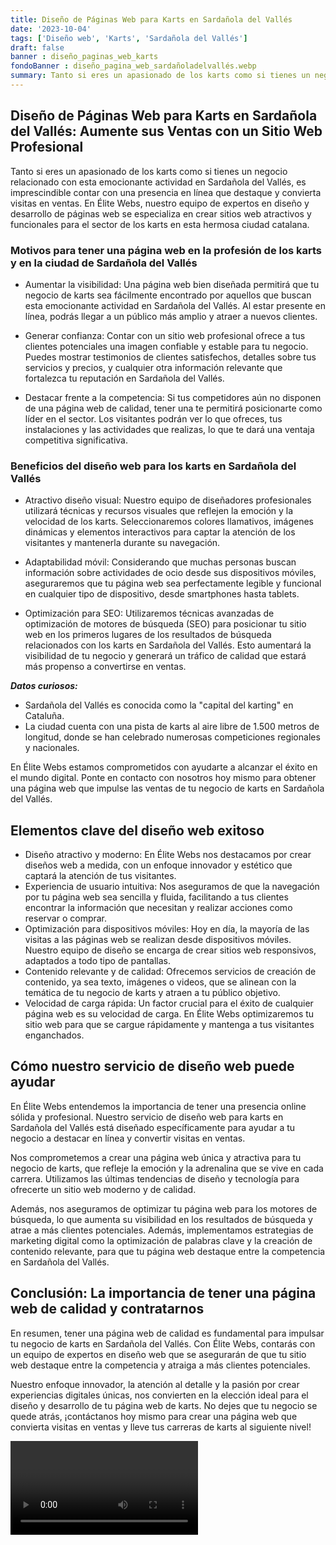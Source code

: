 ```yaml
---
title: Diseño de Páginas Web para Karts en Sardañola del Vallés
date: '2023-10-04'
tags: ['Diseño web', 'Karts', 'Sardañola del Vallés']
draft: false
banner : diseño_paginas_web_karts
fondoBanner : diseño_pagina_web_sardañoladelvallés.webp
summary: Tanto si eres un apasionado de los karts como si tienes un negocio relacionado con esta emocionante actividad en Sardañola del Vallés, es imprescindible contar con una presencia en línea que destaque y convierta visitas en ventas. En Élite Webs, nuestro equipo de expertos en diseño y desarrollo de páginas web se especializa en crear sitios web atractivos y funcionales para el sector de los karts en esta hermosa ciudad catalana.
---
```


## **Diseño de Páginas Web para Karts en Sardañola del Vallés: Aumente sus Ventas con un Sitio Web Profesional**

Tanto si eres un apasionado de los karts como si tienes un negocio relacionado con esta emocionante actividad en Sardañola del Vallés, es imprescindible contar con una presencia en línea que destaque y convierta visitas en ventas. En Élite Webs, nuestro equipo de expertos en diseño y desarrollo de páginas web se especializa en crear sitios web atractivos y funcionales para el sector de los karts en esta hermosa ciudad catalana.

### **Motivos para tener una página web en la profesión de los karts y en la ciudad de Sardañola del Vallés**

- Aumentar la visibilidad: Una página web bien diseñada permitirá que tu negocio de karts sea fácilmente encontrado por aquellos que buscan esta emocionante actividad en Sardañola del Vallés. Al estar presente en línea, podrás llegar a un público más amplio y atraer a nuevos clientes.

- Generar confianza: Contar con un sitio web profesional ofrece a tus clientes potenciales una imagen confiable y estable para tu negocio. Puedes mostrar testimonios de clientes satisfechos, detalles sobre tus servicios y precios, y cualquier otra información relevante que fortalezca tu reputación en Sardañola del Vallés.

- Destacar frente a la competencia: Si tus competidores aún no disponen de una página web de calidad, tener una te permitirá posicionarte como líder en el sector. Los visitantes podrán ver lo que ofreces, tus instalaciones y las actividades que realizas, lo que te dará una ventaja competitiva significativa.

### **Beneficios del diseño web para los karts en Sardañola del Vallés**

- Atractivo diseño visual: Nuestro equipo de diseñadores profesionales utilizará técnicas y recursos visuales que reflejen la emoción y la velocidad de los karts. Seleccionaremos colores llamativos, imágenes dinámicas y elementos interactivos para captar la atención de los visitantes y mantenerla durante su navegación.

- Adaptabilidad móvil: Considerando que muchas personas buscan información sobre actividades de ocio desde sus dispositivos móviles, aseguraremos que tu página web sea perfectamente legible y funcional en cualquier tipo de dispositivo, desde smartphones hasta tablets.

- Optimización para SEO: Utilizaremos técnicas avanzadas de optimización de motores de búsqueda (SEO) para posicionar tu sitio web en los primeros lugares de los resultados de búsqueda relacionados con los karts en Sardañola del Vallés. Esto aumentará la visibilidad de tu negocio y generará un tráfico de calidad que estará más propenso a convertirse en ventas.

***Datos curiosos:***
- Sardañola del Vallés es conocida como la "capital del karting" en Cataluña.
- La ciudad cuenta con una pista de karts al aire libre de 1.500 metros de longitud, donde se han celebrado numerosas competiciones regionales y nacionales.

En Élite Webs estamos comprometidos con ayudarte a alcanzar el éxito en el mundo digital. Ponte en contacto con nosotros hoy mismo para obtener una página web que impulse las ventas de tu negocio de karts en Sardañola del Vallés.

<GifSeo />

<Cta />

## Elementos clave del diseño web exitoso

- Diseño atractivo y moderno: En Élite Webs nos destacamos por crear diseños web a medida, con un enfoque innovador y estético que captará la atención de tus visitantes.
- Experiencia de usuario intuitiva: Nos aseguramos de que la navegación por tu página web sea sencilla y fluida, facilitando a tus clientes encontrar la información que necesitan y realizar acciones como reservar o comprar.
- Optimización para dispositivos móviles: Hoy en día, la mayoría de las visitas a las páginas web se realizan desde dispositivos móviles. Nuestro equipo de diseño se encarga de crear sitios web responsivos, adaptados a todo tipo de pantallas.
- Contenido relevante y de calidad: Ofrecemos servicios de creación de contenido, ya sea texto, imágenes o videos, que se alinean con la temática de tu negocio de karts y atraen a tu público objetivo.
- Velocidad de carga rápida: Un factor crucial para el éxito de cualquier página web es su velocidad de carga. En Élite Webs optimizaremos tu sitio web para que se cargue rápidamente y mantenga a tus visitantes enganchados.

## Cómo nuestro servicio de diseño web puede ayudar

En Élite Webs entendemos la importancia de tener una presencia online sólida y profesional. Nuestro servicio de diseño web para karts en Sardañola del Vallés está diseñado específicamente para ayudar a tu negocio a destacar en línea y convertir visitas en ventas.

Nos comprometemos a crear una página web única y atractiva para tu negocio de karts, que refleje la emoción y la adrenalina que se vive en cada carrera. Utilizamos las últimas tendencias de diseño y tecnología para ofrecerte un sitio web moderno y de calidad.

Además, nos aseguramos de optimizar tu página web para los motores de búsqueda, lo que aumenta su visibilidad en los resultados de búsqueda y atrae a más clientes potenciales. Además, implementamos estrategias de marketing digital como la optimización de palabras clave y la creación de contenido relevante, para que tu página web destaque entre la competencia en Sardañola del Vallés.

## Conclusión: La importancia de tener una página web de calidad y contratarnos

En resumen, tener una página web de calidad es fundamental para impulsar tu negocio de karts en Sardañola del Vallés. Con Élite Webs, contarás con un equipo de expertos en diseño web que se asegurarán de que tu sitio web destaque entre la competencia y atraiga a más clientes potenciales.

Nuestro enfoque innovador, la atención al detalle y la pasión por crear experiencias digitales únicas, nos convierten en la elección ideal para el diseño y desarrollo de tu página web de karts. No dejes que tu negocio se quede atrás, ¡contáctanos hoy mismo para crear una página web que convierta visitas en ventas y lleve tus carreras de karts al siguiente nivel!

<Video />

<CtaBot job='Karts' city='Sardañola del Vallés'/>

<Gmaps query='Sardañola del Vallés+españa+maps' />